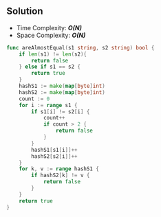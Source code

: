 ## Solution

- Time Complexity:  ***O(N)***  
- Space Complexity: ***O(N)***  

```go
func areAlmostEqual(s1 string, s2 string) bool {
    if len(s1) != len(s2){
        return false
    } else if s1 == s2 {
        return true
    }
    hashS1 := make(map[byte]int)
    hashS2 := make(map[byte]int)
    count := 0
    for i := range s1 {
        if s1[i] != s2[i] {
            count++
            if count > 2 {
                return false
            }
        }
        hashS1[s1[i]]++
        hashS2[s2[i]]++
    }
    for k, v := range hashS1 {
        if hashS2[k] != v {
            return false
        }
    }
    return true
}
```